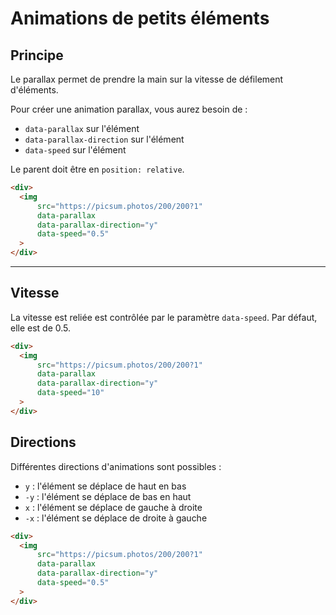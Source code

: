 # Animations de petits éléments

## Principe

Le parallax permet de prendre la main sur la vitesse de défilement d'éléments.

Pour créer une animation parallax, vous aurez besoin de :
- `data-parallax` sur l'élément
- `data-parallax-direction` sur l'élément
- `data-speed` sur l'élément

Le parent doit être en `position: relative`.

```html
<div>
  <img 
      src="https://picsum.photos/200/200?1" 
      data-parallax 
      data-parallax-direction="y" 
      data-speed="0.5" 
  >
</div>
```

<NxParallaxAnimation 
  src="https://picsum.photos/200/200"
  data-parallax
  data-parallax-direction="y" 
  data-speed="0.5" 
  data-scrub="true"
/>

--- 

## Vitesse

La vitesse est reliée est contrôlée par le paramètre `data-speed`. Par défaut, elle est de 0.5.

```html
<div>
  <img 
      src="https://picsum.photos/200/200?1" 
      data-parallax 
      data-parallax-direction="y" 
      data-speed="10" 
  >
</div>
```

<NxParallaxAnimation 
  src="https://picsum.photos/200/200"
  data-parallax
  data-parallax-direction="y" 
  data-speed="10" 
  data-scrub="true"
/>



## Directions

Différentes directions d'animations sont possibles :
- `y` : l'élément se déplace de haut en bas
- `-y` : l'élément se déplace de bas en haut
- `x` : l'élément se déplace de gauche à droite
- `-x` : l'élément se déplace de droite à gauche

```html
<div>
  <img 
      src="https://picsum.photos/200/200?1" 
      data-parallax 
      data-parallax-direction="y" 
      data-speed="0.5" 
  >
</div>
```

<NxParallaxAnimation 
  src="https://picsum.photos/200/200"
  data-parallax
  data-parallax-direction="x" 
  data-speed="0.5" 
  data-scrub="true"
/>
